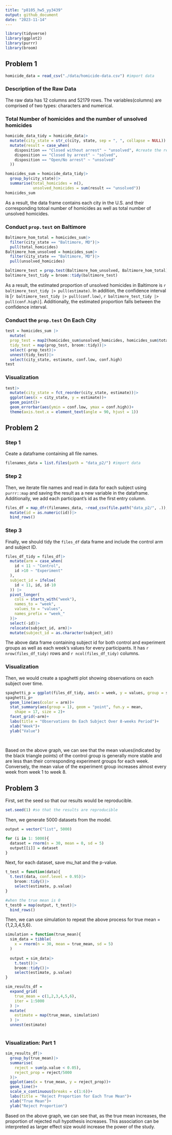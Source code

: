 ```yaml
---
title: "p8105_hw5_yy3439"
output: github_document
date: "2023-11-14"
---
```

```r
library(tidyverse)
library(ggplot2)
library(purrr)
library(broom)
```



## Problem 1

```r
homicide_data = read_csv("./data/homicide-data.csv") #import data
```

### Description of the Raw Data

The raw data has 12 columns and 52179 rows. The variables(columns) are comprised of two types: characters and numerical.

### Total Number of homicides and the number of unsolved homicides
```r
homicide_data_tidy = homicide_data|>
  mutate(city_state = str_c(city, state, sep = ", ", collapse = NULL))|> #create the city_state variable
  mutate(result = case_when(
    disposition == "Closed without arrest" ~ "unsolved", #create the result variable which indicates whether the case is solved or unsolved
    disposition == "Closed by arrest" ~ "solved",
    disposition == "Open/No arrest" ~ "unsolved"
  ))
```

```r
homicides_sum = homicide_data_tidy|>
  group_by(city_state)|>
  summarise(total_homicides = n(),
            unsolved_homicides = sum(result == "unsolved"))
homicides_sum
```

As a result, the data frame contains each city in the U.S. and their corresponding totoal number of homicides as well as total number of unsolved homicides. 

### Conduct `prop.test` on Baltimore

```r
Baltimore_hom_total = homicides_sum|>
  filter(city_state == "Baltimore, MD")|>
  pull(total_homicides)
Baltimore_hom_unsolved = homicides_sum|>
  filter(city_state == "Baltimore, MD")|>
  pull(unsolved_homicides)

baltimore_test = prop.test(Baltimore_hom_unsolved, Baltimore_hom_total)
baltimore_test_tidy = broom::tidy(baltimore_test)
```
As a result, the estimated proportion of unsolved homicides in Baltimore is `r baltimore_test_tidy |> pull(estimate)`. In addition, the confidence interval is [`r baltimore_test_tidy |> pull(conf.low)`, `r baltimore_test_tidy |> pull(conf.high)`]. Additionally, the estimated proportion falls between the confidence interval. 

### Conduct the `prop.test` On Each City

```r
test = homicides_sum |>
  mutate(
  prop_test = map2(homicides_sum$unsolved_homicides, homicides_sum$total_homicides, \(x, y) prop.test(x = x, n = y)),
  tidy_test = map(prop_test, broom::tidy))|>
  select(-prop_test)|>
  unnest(tidy_test)|>
  select(city_state, estimate, conf.low, conf.high)
test
```

### Visualization

```r
test|>
  mutate(city_state = fct_reorder(city_state, estimate))|>
  ggplot(aes(x = city_state, y = estimate))+
  geom_point()+
  geom_errorbar(aes(ymin = conf.low, ymax = conf.high))+
  theme(axis.text.x = element_text(angle = 90, hjust = 1))
```

## Problem 2

### Step 1

Ceate a dataframe containing all file names.

```r
filenames_data = list.files(path = "data_p2/") #import data
```

### Step 2

Then, we iterate file names and read in data for each subject using `purrr::map` and saving the result as a new variable in the dataframe. Additionally, we add each participant's id as the first entry column. 

```r
files_df = map_dfr(filenames_data, ~read_csv(file.path("data_p2/", .)), .id = "id")|>
  mutate(id = as.numeric(id))|>
  bind_rows()
```



### Step 3

Finally, we should tidy the `files_df` data frame and include the control arm and subject ID.

```r
files_df_tidy = files_df|>
  mutate(arm = case_when(
    id < 11 ~ "Control",
    id >10 ~ "Experiment"
  ),
  subject_id = ifelse(
    id < 11, id, id-10
  )) |>
  pivot_longer(
    cols = starts_with("week"),
    names_to = "week",
    values_to = "values",
    names_prefix = "week_"
  )|>
  select(-id)|>
  relocate(subject_id, arm)|>
  mutate(subject_id = as.character(subject_id))

```
The above data frame containing subject id for both control and experiment groups as well as each week's values for every participants. It has `r nrow(files_df_tidy)` rows and `r ncol(files_df_tidy)` columns. 

### Visualization

Then, we would create a spaghetti plot showing observations on each subject over time. 

```r
spaghetti_p = ggplot(files_df_tidy, aes(x = week, y = values, group = subject_id))
spaghetti_p+
  geom_line(aes(color = arm))+
  stat_summary(aes(group = 1), geom = "point", fun.y = mean,
    shape = 17, size = 2)+
  facet_grid(~arm)+
  labs(title = "Observations On Each Subject Over 8-weeks Period")+
  xlab("Week")+
  ylab("Value")
  
  
```
Based on the above graph, we can see that the mean values(indicated by the black triangle points) of the control group is generally more stable and are less than their corresponding experiment groups for each week. Conversely, the mean value of the experiment group increases almost every week from week 1 to week 8. 

## Problem 3

First, set the seed so that our results would be reproducible.
```r
set.seed(1) #so that the results are reproducible 
```

Then, we generate 5000 datasets from the model.

```r
output = vector("list", 5000)

for (i in 1: 5000){
  dataset = rnorm(n = 30, mean = 0, sd = 5)
  output[[i]] = dataset
}
```

Next, for each dataset, save mu_hat and the p-value.

```r
t_test = function(data){
  t.test(data, conf.level = 0.95)|>
    broom::tidy()|>
    select(estimate, p.value)
}

#when the true mean is 0
t_test0 = map(output, t_test)|>
  bind_rows()
```
Then, we can use simulation to repeat the above process for true mean = {1,2,3,4,5,6}.

```r
simulation = function(true_mean){
  sim_data = tibble(
    x = rnorm(n = 30, mean = true_mean, sd = 5)
  )
  
  output = sim_data|>
    t.test()|>
    broom::tidy()|>
    select(estimate, p.value)
}

sim_results_df = 
  expand_grid(
    true_mean = c(1,2,3,4,5,6),
    iter = 1:5000
  ) |> 
  mutate(
    estimate = map(true_mean, simulation)
  ) |> 
  unnest(estimate)
  
```


### Visualization: Part 1

```r
sim_results_df|>
  group_by(true_mean)|>
  summarise(
    reject = sum(p.value < 0.05),
    reject_prop = reject/5000
  )|>
  ggplot(aes(x = true_mean, y = reject_prop))+
  geom_line()+
  scale_x_continuous(breaks = c(1:6))+
  labs(title = "Reject Proportion for Each True Mean")+
  xlab("True Mean")+
  ylab("Reject Proportion")
```
Based on the above graph, we can see that, as the true mean increases, the proportion of rejected null hypothesis increases. This association can be interpreted as larger effect size would increase the power of the study. 


